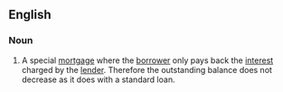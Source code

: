 ==English==

===Noun===
{{en-noun}}

# A special [[mortgage]] where the [[borrower]] only pays back the [[interest]] charged by the [[lender]]. Therefore the outstanding balance does not decrease as it does with a standard loan.